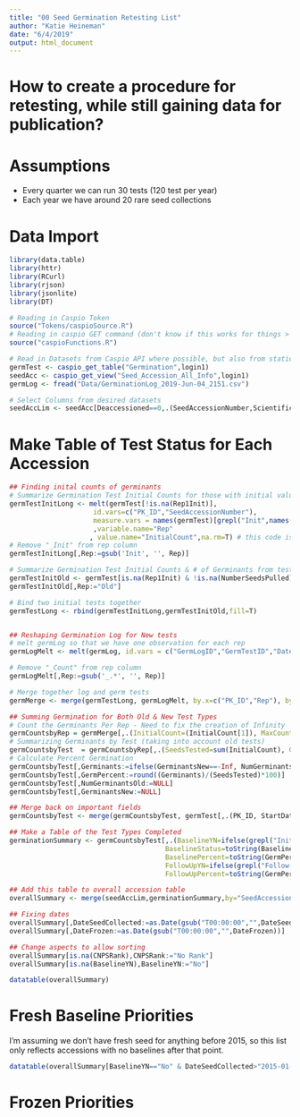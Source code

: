 ```yaml
---
title: "00 Seed Germination Retesting List"
author: "Katie Heineman"
date: "6/4/2019"
output: html_document
---
```


# How to create a procedure for retesting, while still gaining data for publication?

# Assumptions

+ Every quarter we can run 30 tests (120 test per year)
+ Each year we have around 20 rare seed collections

# Data Import
```r
library(data.table)
library(httr)
library(RCurl)
library(rjson)
library(jsonlite)
library(DT)

# Reading in Caspio Token
source("Tokens/caspioSource.R")
# Reading in caspio GET command (don't know if this works for things > 1000)
source("caspioFunctions.R")

# Read in Datasets from Caspio API where possible, but also from static sources where necessary
germTest <- caspio_get_table("Germination",login1)
seedAcc <- caspio_get_view("Seed_Accession_All_Info",login1)
germLog <- fread("Data/GerminationLog_2019-Jun-04_2151.csv")

# Select Columns from desired datasets
seedAccLim <- seedAcc[Deaccessioned==0,.(SeedAccessionNumber,ScientificName,CNPSRank,LocalityName,DateSeedCollected,MaternalLinesSampled,DateFrozen)]
```

# Make Table of Test Status for Each Accession

```r

## Finding inital counts of germinants
# Summarize Germination Test Initial Counts for those with initial values in the initital count columns (new database format)
germTestInitLong <- melt(germTest[!is.na(Rep1Init)],
                     id.vars=c("PK_ID","SeedAccessionNumber"),
                     measure.vars = names(germTest)[grepl("Init",names(germTest))]
                     ,variable.name="Rep"
                    , value.name="InitialCount",na.rm=T) # this code is not performing correctly
# Remove "_Init" from rep column
germTestInitLong[,Rep:=gsub('Init', '', Rep)]

# Summarize Germination Test Initial Counts & # of Germinants from test in the old format
germTestInitOld <- germTest[is.na(Rep1Init) & !is.na(NumberSeedsPulled),.(PK_ID,SeedAccessionNumber, InitialCount=NumberSeedsPulled,NumGerminantsOld=NumGerminants)]
germTestInitOld[,Rep:="Old"]

# Bind two initial tests together
germTestLong <- rbind(germTestInitLong,germTestInitOld,fill=T)


## Reshaping Germination Log for New tests
# melt germLog so that we have one observation for each rep
germLogMelt <- melt(germLog, id.vars = c("GermLogID","GermTestID","DateChange", names(germLog)[15:18]), measure.vars = names(germLog)[5:14], variable.name="Rep",value.name="measurementCount",na.rm=T)

# Remove "_Count" from rep column
germLogMelt[,Rep:=gsub('_.*', '', Rep)]

# Merge together log and germ tests
germMerge <- merge(germTestLong, germLogMelt, by.x=c("PK_ID","Rep"), by.y=c("GermTestID","Rep"), all.x=T)

## Summing Germination for Both Old & New Test Types
# Count the Germinants Per Rep - Need to fix the creation of Infinity
germCountsbyRep = germMerge[,.(InitialCount=(InitialCount[1]), MaxCount = max(as.numeric(measurementCount),na.rm=T),NumGerminantsOld=NumGerminantsOld[1]), by=c("SeedAccessionNumber","PK_ID", "Rep")] 
# Summarizing Germinants by Test (taking into account old tests)
germCountsbyTest  = germCountsbyRep[,.(SeedsTested=sum(InitialCount), GerminantsNew =sum(MaxCount,na.rm=T),NumGerminantsOld=NumGerminantsOld[1] ), by=c("SeedAccessionNumber","PK_ID")]
# Calculate Percent Germination
germCountsbyTest[,Germinants:=ifelse(GerminantsNew==-Inf, NumGerminantsOld,GerminantsNew)]
germCountsbyTest[,GermPercent:=round((Germinants)/(SeedsTested)*100)]
germCountsbyTest[,NumGerminantsOld:=NULL]
germCountsbyTest[,GerminantsNew:=NULL]

## Merge back on important fields
germCountsbyTest <- merge(germCountsbyTest, germTest[,.(PK_ID, StartDate,FinalDate,TestType, Baseline)], by="PK_ID")

## Make a Table of the Test Types Completed
germinationSummary <- germCountsbyTest[,.(BaselineYN=ifelse(grepl("Initial",toString(TestType)),"Yes","No"), 
                                       BaselineStatus=toString(Baseline[TestType=="Initial"]),
                                       BaselinePercent=toString(GermPercent[TestType=="Initial"]),
                                       FollowUpYN=ifelse(grepl("Follow-up",toString(TestType)),"Yes","No"),
                                       FollowUpPercent=toString(GermPercent[TestType=="Follow-up"])),by="SeedAccessionNumber"]

## Add this table to overall accession table
overallSummary <- merge(seedAccLim,germinationSummary,by="SeedAccessionNumber",all.x=T)

## Fixing dates
overallSummary[,DateSeedCollected:=as.Date(gsub("T00:00:00","",DateSeedCollected))]
overallSummary[,DateFrozen:=as.Date(gsub("T00:00:00","",DateFrozen))]

## Change aspects to allow sorting
overallSummary[is.na(CNPSRank),CNPSRank:="No Rank"]
overallSummary[is.na(BaselineYN),BaselineYN:="No"]

datatable(overallSummary)

```

# Fresh Baseline Priorities 

I'm assuming we don't have fresh seed for anything before 2015, so this list only reflects accessions with no baselines after that point. 

```r
datatable(overallSummary[BaselineYN=="No" & DateSeedCollected>"2015-01-01",.(Acc=SeedAccessionNumber,Spp=ScientificName,CNPSRank,LocalityName,Collected=DateSeedCollected,Frozen=DateFrozen)][order(CNPSRank,Collected)])
```

# Frozen Priorities

```r
```
